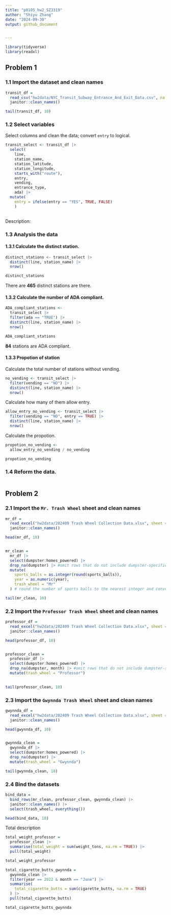 ```yaml
---
title: "p8105_hw2_SZ3319"
author: "Shiyu Zhang"
date: "2024-09-30"
output: github_document


---
```


```r
library(tidyverse)
library(readxl)
```

## Problem 1

### 1.1 Import the dataset and clean names

```r
transit_df = 
  read_csv("hw2data/NYC_Transit_Subway_Entrance_And_Exit_Data.csv", na = c("NA", "", ".")) |> 
  janitor::clean_names()

tail(transit_df, 10)
```

### 1.2 Select variables

Select columns and clean the data; convert `entry` to logical.

```r
transit_select <- transit_df |> 
  select(
    line, 
    station_name, 
    station_latitude, 
    station_longitude, 
    starts_with("route"), 
    entry, 
    vending, 
    entrance_type, 
    ada) |> 
  mutate(
    entry = ifelse(entry == "YES", TRUE, FALSE)
    )
  
```

Description: 

### 1.3 Analysis the data

#### 1.3.1 Calculate the distinct station.

```r
distinct_stations <- transit_select |> 
  distinct(line, station_name) |> 
  nrow()

distinct_stations
```
There are **465** distinct stations are there.

#### 1.3.2 Calculate the number of ADA compliant.

```r
ADA_compliant_stations <- 
  transit_select |> 
  filter(ada == "TRUE") |> 
  distinct(line, station_name) |> 
  nrow()

ADA_compliant_stations
```
**84** stations are ADA compliant.

#### 1.3.3 Propotion of station

Calculate the total number of stations without vending.

```r
no_vending <- transit_select |> 
  filter(vending == "NO") |>
  distinct(line, station_name) |> 
  nrow()
```
 
Calculate how many of them allow entry.

```r
allow_entry_no_vending <- transit_select |> 
  filter(vending == "NO", entry == TRUE) |>
  distinct(line, station_name) |> 
  nrow()
```

Calculate the propotion.

```r
propotion_no_vending <-
  allow_entry_no_vending / no_vending

propotion_no_vending
```

### 1.4 Reform the data.

```r

```


## Problem 2


### 2.1 Import the `Mr. Trash Wheel` sheet and clean names

```r
mr_df = 
  read_excel("hw2data/202409 Trash Wheel Collection Data.xlsx", sheet = "Mr. Trash Wheel", skip = 1) |> 
  janitor::clean_names()

head(mr_df, 10)


mr_clean =
  mr_df |> 
  select(dumpster:homes_powered) |> 
  drop_na(dumpster) |> #omit rows that do not include dumpster-specific data
  mutate(
    sports_balls = as.integer(round(sports_balls)),
    year = as.numeric(year),
    trash_wheel = "Mr"
  ) # round the number of sports balls to the nearest integer and converts the result to an integer variable (using as.integer)

tail(mr_clean, 10)
```
### 2.2 Import the `Professor Trash Wheel` sheet and clean names

```r
professor_df = 
  read_excel("hw2data/202409 Trash Wheel Collection Data.xlsx", sheet = "Professor Trash Wheel", skip = 1) |> 
  janitor::clean_names()

head(professor_df, 10)


professor_clean =
  professor_df |> 
  select(dumpster:homes_powered) |> 
  drop_na(dumpster, month) |> #omit rows that do not include dumpster-specific data
  mutate(trash_wheel = "Professor")
  

tail(professor_clean, 10)
```



### 2.3 Import the `Gwynnda Trash Wheel` sheet and clean names

```r
gwynnda_df = 
  read_excel("hw2data/202409 Trash Wheel Collection Data.xlsx", sheet = "Gwynnda Trash Wheel", skip = 1) |> 
  janitor::clean_names()

head(gwynnda_df, 10)


gwynnda_clean =
  gwynnda_df |> 
  select(dumpster:homes_powered) |> 
  drop_na(dumpster) |> 
  mutate(trash_wheel = "Gwynnda")

tail(gwynnda_clean, 10)
```


### 2.4 Bind the datasets

```r
bind_data = 
  bind_rows(mr_clean, professor_clean, gwynnda_clean) |>
  janitor::clean_names() |>
  select(trash_wheel, everything()) 

head(bind_data, 10)
```
Total description

```r
total_weight_professor =
  professor_clean |> 
  summarise(total_weight = sum(weight_tons, na.rm = TRUE)) |> 
  pull(total_weight)

total_weight_professor
```

```r
total_cigarette_butts_gwynnda =
  gwynnda_clean |> 
  filter(year == 2022 & month == "June") |> 
  summarise(
    total_cigarette_butts = sum(cigarette_butts, na.rm = TRUE)
  ) |> 
  pull(total_cigarette_butts)

total_cigarette_butts_gwynnda
```




